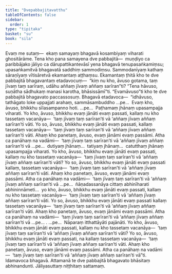 ```yaml
---
title: "Dvepabbajitavatthu"
tableOfContents: false
sidebar:
  order: 1
type: "tipitaka"
basket: "su"
book: "sila"
---
```



<DynamicBreadcrumb />

<Division number="378" book="sila" bookNo="6" page="151">

<Paragraph number="624" book="sila">
Evaṃ me sutaṃ—  ekaṃ samayaṃ bhagavā kosambiyaṃ viharati ghositārāme. Tena kho pana samayena dve pabbajitā—  muṇḍiyo ca paribbājako jāliyo ca dārupattikantevāsī yena bhagavā tenupasaṅkamiṃsu; upasaṅkamitvā bhagavatā saddhiṃ sammodiṃsu. Sammodanīyaṃ kathaṃ sāraṇīyaṃ vītisāretvā ekamantaṃ aṭṭhaṃsu. Ekamantaṃ ṭhitā kho te dve pabbajitā bhagavantaṃ etadavocuṃ—  “kiṃ nu kho, āvuso gotama, taṃ jīvaṃ taṃ sarīraṃ, udāhu aññaṃ jīvaṃ aññaṃ sarīran”ti?
</Paragraph>

</Division>
<Division number="379" book="sila" bookNo="6" page="151">

<Paragraph number="625" book="sila">
“Tena hāvuso, suṇātha sādhukaṃ manasi karotha, bhāsissāmī”ti. “Evamāvuso”ti kho te dve pabbajitā bhagavato paccassosuṃ. Bhagavā etadavoca—  “idhāvuso, tathāgato loke uppajjati arahaṃ, sammāsambuddho …pe…  Evaṃ kho, āvuso, bhikkhu sīlasampanno hoti.
</Paragraph>

<Paragraph number="626" book="sila">
…pe…  Paṭhamaṃ jhānaṃ upasampajja viharati. Yo kho, āvuso, bhikkhu evaṃ jānāti evaṃ passati, kallaṃ nu kho tassetaṃ vacanāya—  ‘taṃ jīvaṃ taṃ sarīran’ti vā ‘aññaṃ jīvaṃ aññaṃ sarīran’ti vāti. Yo so, āvuso, bhikkhu evaṃ jānāti evaṃ passati, kallaṃ tassetaṃ vacanāya—  ‘taṃ jīvaṃ taṃ sarīran’ti vā ‘aññaṃ jīvaṃ aññaṃ sarīran’ti vāti. Ahaṃ kho panetaṃ, āvuso, evaṃ jānāmi evaṃ passāmi. Atha ca panāhaṃ na vadāmi—  ‘taṃ jīvaṃ taṃ sarīran’ti vā ‘aññaṃ jīvaṃ aññaṃ sarīran’ti vā …pe…  dutiyaṃ jhānaṃ…  tatiyaṃ jhānaṃ…  catutthaṃ jhānaṃ upasampajja viharati. Yo kho, āvuso, bhikkhu evaṃ jānāti evaṃ passati, kallaṃ nu kho tassetaṃ vacanāya—  ‘taṃ jīvaṃ taṃ sarīran’ti vā ‘aññaṃ jīvaṃ aññaṃ sarīran’ti vāti? Yo so, āvuso, bhikkhu evaṃ jānāti evaṃ passati kallaṃ, tassetaṃ vacanāya—  ‘taṃ jīvaṃ taṃ sarīran’ti vā ‘aññaṃ jīvaṃ aññaṃ sarīran’ti vāti. Ahaṃ kho panetaṃ, āvuso, evaṃ jānāmi evaṃ passāmi. Atha ca panāhaṃ na vadāmi—  ‘taṃ jīvaṃ taṃ sarīran’ti vā ‘aññaṃ jīvaṃ aññaṃ sarīran’ti vā …pe…  ñāṇadassanāya cittaṃ abhinīharati abhininnāmeti…  yo kho, āvuso, bhikkhu evaṃ jānāti evaṃ passati, kallaṃ nu kho tassetaṃ vacanāya—  ‘taṃ jīvaṃ taṃ sarīran’ti vā ‘aññaṃ jīvaṃ aññaṃ sarīran’ti vāti. Yo so, āvuso, bhikkhu evaṃ jānāti evaṃ passati kallaṃ tassetaṃ vacanāya—  ‘taṃ jīvaṃ taṃ sarīran’ti vā ‘aññaṃ jīvaṃ aññaṃ sarīran’ti vāti. Ahaṃ kho panetaṃ, āvuso, evaṃ jānāmi evaṃ passāmi. Atha ca panāhaṃ na vadāmi—  ‘taṃ jīvaṃ taṃ sarīran’ti vā ‘aññaṃ jīvaṃ aññaṃ sarīran’ti vā …pe… .
</Paragraph>

</Division>
<Division number="380" book="sila" bookNo="6" page="152">

<Paragraph number="627" book="sila">
…pe…  Nāparaṃ itthattāyāti pajānāti. Yo kho, āvuso, bhikkhu evaṃ jānāti evaṃ passati, kallaṃ nu kho tassetaṃ vacanāya—  ‘taṃ jīvaṃ taṃ sarīran’ti vā ‘aññaṃ jīvaṃ aññaṃ sarīran’ti vāti? Yo so, āvuso, bhikkhu evaṃ jānāti evaṃ passati, na kallaṃ tassetaṃ vacanāya—  ‘taṃ jīvaṃ taṃ sarīran’ti vā ‘aññaṃ jīvaṃ aññaṃ sarīran’ti vāti. Ahaṃ kho panetaṃ, āvuso, evaṃ jānāmi evaṃ passāmi. Atha ca panāhaṃ na vadāmi—  ‘taṃ jīvaṃ taṃ sarīran’ti vā ‘aññaṃ jīvaṃ aññaṃ sarīran’ti vā”ti.
</Paragraph>

<Paragraph number="628" book="sila">
Idamavoca bhagavā. Attamanā te dve pabbajitā bhagavato bhāsitaṃ abhinandunti.

</Paragraph>
</Division>

<Paragraph number="629" type="center" book="sila">
Jāliyasuttaṃ niṭṭhitaṃ sattamaṃ.
</Paragraph>